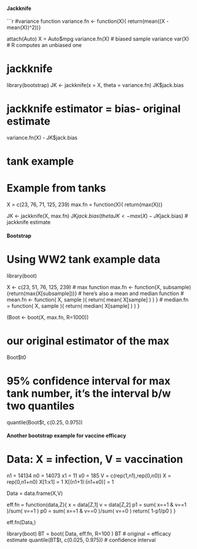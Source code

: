 #### Jackknife
```r
#variance function
variance.fn <- function(X){ return(mean((X - mean(X))^2))}

attach(Auto)
X = Auto$mpg
variance.fn(X) # biased  sample variance
var(X) # R computes an unbiased one

# jackknife
library(bootstrap)
JK <- jackknife(x = X, theta = variance.fn)
JK$jack.bias

# jackknife estimator = bias- original estimate
variance.fn(X) - JK$jack.bias 

# tank example
# Example from tanks
X = c(23, 76, 71, 125, 239)
max.fn = function(X){ return(max(X))}

JK <- jackknife(X, max.fn)
JK$jack.bias
(thetaJK <- max(X) - JK$jack.bias) # jackknife estimate

#### Bootstrap
# Using WW2 tank example data

library(boot)

X <- c(23, 51, 76, 125, 239)
# max function
max.fn <- function(X, subsample) {return(max(X[subsample]))}
# here's also a mean and median function
# mean.fn <-  function( X, sample ){ return( mean( X[sample] ) ) }
# median.fn = function( X, sample ){ return( median( X[sample] ) ) }

(Boot <- boot(X, max.fn, R=1000))

# our original estimator of the max
Boot$t0

# 95% confidence interval for max tank number, it's the interval b/w two quantiles
quantile(Boot$t, c(0.25, 0.975))

#### Another bootstrap example for vaccine efficacy
# Data: X = infection, V = vaccination
n1 = 14134
n0 = 14073
x1 = 11 
x0 = 185
V = c(rep(1,n1),rep(0,n0))
X = rep(0,n1+n0)
X[1:x1] = 1
X[(n1+1):(n1+x0)] = 1

Data = data.frame(X,V)

eff.fn = function(data,Z){
  x = data[Z,1]
  v = data[Z,2]
  p1 = sum( x==1 & v==1 )/sum( v==1 )
  p0 = sum( x==1 & v==0 )/sum( v==0 )
  return( 1-p1/p0 ) 
  }

eff.fn(Data,)

library(boot)
BT = boot( Data, eff.fn, R=100 )
BT # original = efficacy estimate
quantile(BT$t, c(0.025, 0.975)) # confidence interval
